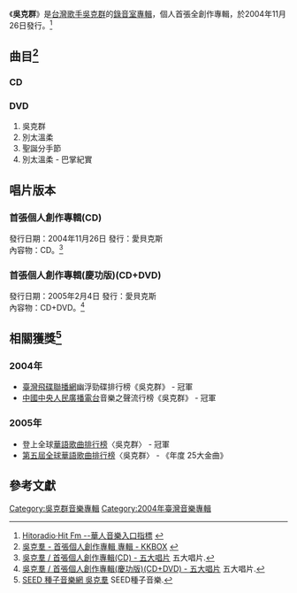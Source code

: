 {{Infobox Album
| Name  = 吳克群
| Type  = 專輯
| Cover  = 
| Artist  = [[吳克群|吳克群]]
| Released   = 2004年11月26日
| Recorded  = 2004年
| Genre = [[華語流行音樂|華語流行音樂]]
| Length = 40:48<ref name="isrc">[http://isrc.ncl.edu.tw/music_view.aspx?item=6405 ISRC-國際標準錄音錄影資料代碼查詢系統 International Standard Recording Code]{{zh-hant}}</ref>
| Label = {{hlist|[[愛貝克思|愛貝克思]]|[[種子音樂|種子音樂]]<ref name="isrc"/>}}
| Producer = 
| Last album = [[一個人的Tomorrow|一個人的Tomorrow]]<br/>(2000年)
| This album = '''吳克群'''<br/>(2005年)
| Next album = [[大頑家|大頑家]]<br/>(2005年)
}}
《'''吳克群'''》是[[台灣|台灣]][[歌手|歌手]][[吳克群|吳克群]]的[[錄音室專輯|錄音室專輯]]，個人首張全創作專輯，於2004年11月26日發行。<ref>[http://www.hitoradio.com/newweb/1album Hitoradio‧Hit Fm --華人音樂入口指標] {{Wayback|url=http://www.hitoradio.com/newweb/1album |date=20200922230348 }}{{zh-hant}}</ref>

==曲目<ref>[http://www.kkbox.com/tw/tc/album/gUHW.du8oSaCcUV0FCzl008l-index.html 吳克羣 - 首張個人創作專輯 專輯 - KKBOX] {{Wayback|url=http://www.kkbox.com/tw/tc/album/gUHW.du8oSaCcUV0FCzl008l-index.html |date=20190917011344 }}{{zh-hant}}</ref>==
===CD===
{{Tracklist
| all_writing = [[吳克群|吳克群]]

| title1 = 吳克群
| arranger1 = 陳偉
| longnote1 = 
| length1 = 3:47

| title2 = 學不會
| arranger2 = 陳偉
| longnote2 = 
| length2 = 4:22

| title3 = 對不起
| arranger3 = 陳偉
| longnote3 = 
| length3 = 3:24

| title4 = 鬥陣俱樂部
| arranger4 = 陳偉
| longnote4 = 
| length4 = 3:42

| title5 = 請安靜
| arranger5 = Mickey Chen
| longnote5 = 
| length5 = 4:28

| title6 = 開場白
| arranger6 = 陳偉
| longnote6 = 
| length6 = 4:17

| title7 = 別太溫柔
| arranger7 = 陳偉
| longnote7 = [[TVBS-G|TVBS-G]]《[[金枝慾孽|金枝慾孽]]》片尾曲
| length7 = 5:12

| title8 = 聖誕分手節
| arranger8 = 陳偉
| longnote8 = 
| length8 = 3:56

| title9 = 重開機
| arranger9 = [[Mickey_Chen|Mickey Chen]]、[[陳偉|陳偉]]
| longnote9 = 
| length9 = 3:21

| title10 = 先生你哪位
| arranger10 = Mickey Chen
| longnote10 = 
| length10 = 4:19

| total_length = 40:48
}}

===DVD===
#吳克群
#別太溫柔
#聖誕分手節
#別太溫柔 - 巴掌紀實

==唱片版本==
===首張個人創作專輯(CD)===
發行日期：2004年11月26日 發行：愛貝克斯<br>
內容物：CD。<ref>[http://www.5music.com.tw/CDList-C.asp?cdno=425485679612 吳克羣 / 首張個人創作專輯(CD) - 五大唱片] {{Wayback|url=http://www.5music.com.tw/CDList-C.asp?cdno=425485679612 |date=20190928001829 }} 五大唱片.{{zh-tw}}</ref>
===首張個人創作專輯(慶功版)(CD+DVD)===
發行日期：2005年2月4日 發行：愛貝克斯<br>
內容物：CD+DVD。<ref>[http://www.5music.com.tw/CDList-C.asp?cdno=426395678763 吳克羣 / 首張個人創作專輯(慶功版)(CD+DVD) - 五大唱片] {{Wayback|url=http://www.5music.com.tw/CDList-C.asp?cdno=426395678763 |date=20200706082756 }} 五大唱片.{{zh-tw}}</ref>

==相關獲獎<ref>[http://www.seedmusic.com.tw/Singer/Profile.aspx?singerid=1 SEED 種子音樂網 吳克羣] {{Wayback|url=http://www.seedmusic.com.tw/Singer/Profile.aspx?singerid=1 |date=20201127115652 }} SEED種子音樂.{{zh-tw}}</ref>==
===2004年===
*[[臺灣|臺灣]][[飛碟聯播網|飛碟聯播網]]幽浮勁碟排行榜《吳克群》 - 冠軍
*[[中國|中國]][[中央人民廣播電台|中央人民廣播電台]]音樂之聲流行榜《吳克群》 - 冠軍
===2005年===
*登上全球[[華語歌曲排行榜|華語歌曲排行榜]]〈吳克群〉 - 冠軍
*[[第五屆全球華語歌曲排行榜|第五屆全球華語歌曲排行榜]]〈吳克群〉 - 《年度 25大金曲》

==參考文獻==
{{reflist}}

[[Category:吳克群音樂專輯|Category:吳克群音樂專輯]]
[[Category:2004年臺灣音樂專輯|Category:2004年臺灣音樂專輯]]